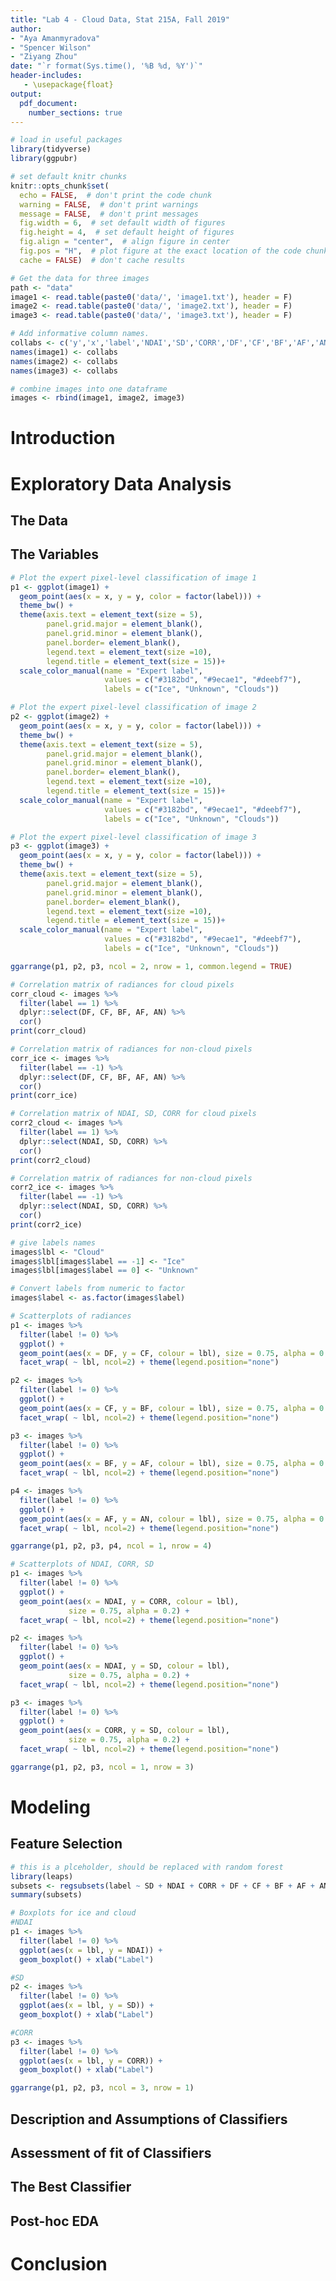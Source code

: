 ```yaml
---
title: "Lab 4 - Cloud Data, Stat 215A, Fall 2019"
author: 
- "Aya Amanmyradova"
- "Spencer Wilson"
- "Ziyang Zhou"
date: "`r format(Sys.time(), '%B %d, %Y')`"
header-includes:
   - \usepackage{float}
output: 
  pdf_document:
    number_sections: true
---
```


```r

# load in useful packages
library(tidyverse)
library(ggpubr)

# set default knitr chunks
knitr::opts_chunk$set(
  echo = FALSE,  # don't print the code chunk
  warning = FALSE,  # don't print warnings
  message = FALSE,  # don't print messages
  fig.width = 6,  # set default width of figures
  fig.height = 4,  # set default height of figures
  fig.align = "center",  # align figure in center
  fig.pos = "H",  # plot figure at the exact location of the code chunk
  cache = FALSE)  # don't cache results

```

```r
# Get the data for three images
path <- "data"
image1 <- read.table(paste0('data/', 'image1.txt'), header = F)
image2 <- read.table(paste0('data/', 'image2.txt'), header = F)
image3 <- read.table(paste0('data/', 'image3.txt'), header = F)

# Add informative column names.
collabs <- c('y','x','label','NDAI','SD','CORR','DF','CF','BF','AF','AN')
names(image1) <- collabs
names(image2) <- collabs
names(image3) <- collabs

# combine images into one dataframe
images <- rbind(image1, image2, image3)
```

# Introduction




# Exploratory Data Analysis

## The Data

## The Variables


```r

# Plot the expert pixel-level classification of image 1
p1 <- ggplot(image1) + 
  geom_point(aes(x = x, y = y, color = factor(label))) + 
  theme_bw() +
  theme(axis.text = element_text(size = 5),
        panel.grid.major = element_blank(),
        panel.grid.minor = element_blank(),
        panel.border= element_blank(),
        legend.text = element_text(size =10),
        legend.title = element_text(size = 15))+
  scale_color_manual(name = "Expert label", 
                     values = c("#3182bd", "#9ecae1", "#deebf7"), 
                     labels = c("Ice", "Unknown", "Clouds"))

# Plot the expert pixel-level classification of image 2
p2 <- ggplot(image2) + 
  geom_point(aes(x = x, y = y, color = factor(label))) + 
  theme_bw() +
  theme(axis.text = element_text(size = 5),
        panel.grid.major = element_blank(),
        panel.grid.minor = element_blank(),
        panel.border= element_blank(),
        legend.text = element_text(size =10),
        legend.title = element_text(size = 15))+
  scale_color_manual(name = "Expert label", 
                     values = c("#3182bd", "#9ecae1", "#deebf7"), 
                     labels = c("Ice", "Unknown", "Clouds"))

# Plot the expert pixel-level classification of image 3
p3 <- ggplot(image3) + 
  geom_point(aes(x = x, y = y, color = factor(label))) + 
  theme_bw() +
  theme(axis.text = element_text(size = 5),
        panel.grid.major = element_blank(),
        panel.grid.minor = element_blank(),
        panel.border= element_blank(),
        legend.text = element_text(size =10),
        legend.title = element_text(size = 15))+
  scale_color_manual(name = "Expert label", 
                     values = c("#3182bd", "#9ecae1", "#deebf7"), 
                     labels = c("Ice", "Unknown", "Clouds"))

ggarrange(p1, p2, p3, ncol = 2, nrow = 1, common.legend = TRUE) 
```
```r

# Correlation matrix of radiances for cloud pixels
corr_cloud <- images %>% 
  filter(label == 1) %>% 
  dplyr::select(DF, CF, BF, AF, AN) %>% 
  cor()
print(corr_cloud)

# Correlation matrix of radiances for non-cloud pixels
corr_ice <- images %>% 
  filter(label == -1) %>% 
  dplyr::select(DF, CF, BF, AF, AN) %>% 
  cor()
print(corr_ice)

# Correlation matrix of NDAI, SD, CORR for cloud pixels
corr2_cloud <- images %>% 
  filter(label == 1) %>% 
  dplyr::select(NDAI, SD, CORR) %>% 
  cor()
print(corr2_cloud)

# Correlation matrix of radiances for non-cloud pixels
corr2_ice <- images %>% 
  filter(label == -1) %>% 
  dplyr::select(NDAI, SD, CORR) %>% 
  cor()
print(corr2_ice)
```
```r

# give labels names
images$lbl <- "Cloud"
images$lbl[images$label == -1] <- "Ice"
images$lbl[images$label == 0] <- "Unknown"

# Convert labels from numeric to factor
images$label <- as.factor(images$label)

# Scatterplots of radiances
p1 <- images %>% 
  filter(label != 0) %>% 
  ggplot() + 
  geom_point(aes(x = DF, y = CF, colour = lbl), size = 0.75, alpha = 0.2) +
  facet_wrap( ~ lbl, ncol=2) + theme(legend.position="none")

p2 <- images %>% 
  filter(label != 0) %>% 
  ggplot() + 
  geom_point(aes(x = CF, y = BF, colour = lbl), size = 0.75, alpha = 0.2) +
  facet_wrap( ~ lbl, ncol=2) + theme(legend.position="none")

p3 <- images %>% 
  filter(label != 0) %>% 
  ggplot() + 
  geom_point(aes(x = BF, y = AF, colour = lbl), size = 0.75, alpha = 0.2) +
  facet_wrap( ~ lbl, ncol=2) + theme(legend.position="none")

p4 <- images %>% 
  filter(label != 0) %>% 
  ggplot() + 
  geom_point(aes(x = AF, y = AN, colour = lbl), size = 0.75, alpha = 0.2) +
  facet_wrap( ~ lbl, ncol=2) + theme(legend.position="none")

ggarrange(p1, p2, p3, p4, ncol = 1, nrow = 4) 
```
```r

# Scatterplots of NDAI, CORR, SD
p1 <- images %>% 
  filter(label != 0) %>% 
  ggplot() + 
  geom_point(aes(x = NDAI, y = CORR, colour = lbl), 
             size = 0.75, alpha = 0.2) +
  facet_wrap( ~ lbl, ncol=2) + theme(legend.position="none")

p2 <- images %>% 
  filter(label != 0) %>% 
  ggplot() + 
  geom_point(aes(x = NDAI, y = SD, colour = lbl), 
             size = 0.75, alpha = 0.2) +
  facet_wrap( ~ lbl, ncol=2) + theme(legend.position="none")

p3 <- images %>% 
  filter(label != 0) %>% 
  ggplot() + 
  geom_point(aes(x = CORR, y = SD, colour = lbl), 
             size = 0.75, alpha = 0.2) +
  facet_wrap( ~ lbl, ncol=2) + theme(legend.position="none")

ggarrange(p1, p2, p3, ncol = 1, nrow = 3) 
```

#  Modeling

## Feature Selection


```r

# this is a plceholder, should be replaced with random forest
library(leaps)
subsets <- regsubsets(label ~ SD + NDAI + CORR + DF + CF + BF + AF + AN, data = images, nvmax = 3)
summary(subsets)

```

```r

# Boxplots for ice and cloud
#NDAI
p1 <- images %>% 
  filter(label != 0) %>% 
  ggplot(aes(x = lbl, y = NDAI)) + 
  geom_boxplot() + xlab("Label")

#SD
p2 <- images %>% 
  filter(label != 0) %>% 
  ggplot(aes(x = lbl, y = SD)) + 
  geom_boxplot() + xlab("Label")

#CORR
p3 <- images %>% 
  filter(label != 0) %>% 
  ggplot(aes(x = lbl, y = CORR)) + 
  geom_boxplot() + xlab("Label")

ggarrange(p1, p2, p3, ncol = 3, nrow = 1)
```

## Description and Assumptions of Classifiers

## Assessment of fit of Classifiers

## The Best Classifier

## Post-hoc EDA

# Conclusion
